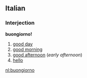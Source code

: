 ==Italian==
===Interjection===
'''buongiorno!'''

#[[good day]]
#[[good morning]]
#[[good afternoon]] (''early afternoon'')
#[[hello]]

[[nl:buongiorno]]